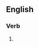 ==English==

===Verb===
{{head|en|present participle}}

# {{present participle of|habilitate|lang=en|nocat=1}}